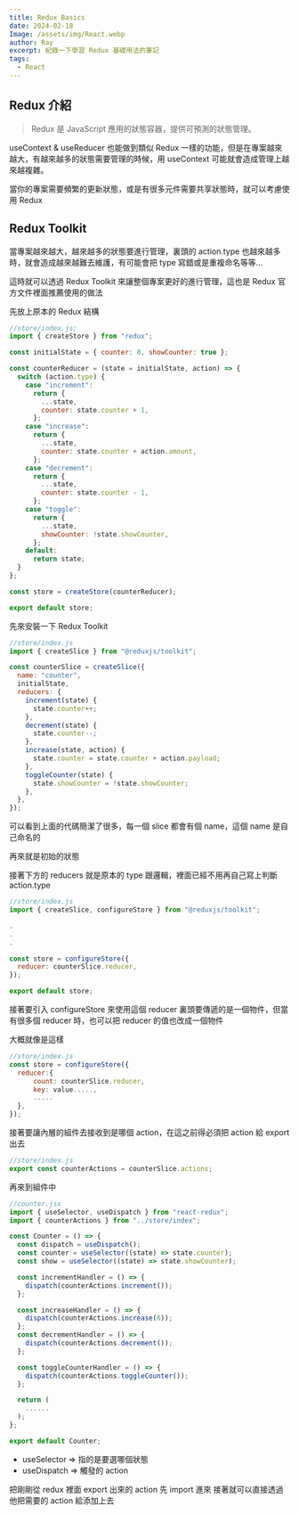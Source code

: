 ```yaml
---
title: Redux Basics
date: 2024-02-18
Image: /assets/img/React.webp
author: Ray
excerpt: 紀錄一下學習 Redux 基礎用法的筆記
tags:
  - React
---
```


## Redux 介紹

> Redux 是 JavaScript 應用的狀態容器，提供可預測的狀態管理。

useContext & useReducer 也能做到類似 Redux 一樣的功能，但是在專案越來越大，有越來越多的狀態需要管理的時候，用 useContext 可能就會造成管理上越來越複雜。

當你的專案需要頻繁的更新狀態，或是有很多元件需要共享狀態時，就可以考慮使用 Redux

## Redux Toolkit

當專案越來越大，越來越多的狀態要進行管理，裏頭的 action.type 也越來越多時，就會造成越來越難去維護，有可能會把 type 寫錯或是重複命名等等...

這時就可以透過 Redux Toolkit 來讓整個專案更好的進行管理，這也是 Redux 官方文件裡面推薦使用的做法

先放上原本的 Redux 結構

```javascript
//store/index.js;
import { createStore } from "redux";

const initialState = { counter: 0, showCounter: true };

const counterReducer = (state = initialState, action) => {
  switch (action.type) {
    case "increment":
      return {
        ...state,
        counter: state.counter + 1,
      };
    case "increase":
      return {
        ...state,
        counter: state.counter + action.amount,
      };
    case "decrement":
      return {
        ...state,
        counter: state.counter - 1,
      };
    case "toggle":
      return {
        ...state,
        showCounter: !state.showCounter,
      };
    default:
      return state;
  }
};

const store = createStore(counterReducer);

export default store;
```

先來安裝一下 Redux Toolkit

<Snippet text="npm install @reduxjs/toolkit" />

```javascript
//store/index.js
import { createSlice } from "@reduxjs/toolkit";

const counterSlice = createSlice({
  name: "counter",
  initialState,
  reducers: {
    increment(state) {
      state.counter++;
    },
    decrement(state) {
      state.counter--;
    },
    increase(state, action) {
      state.counter = state.counter + action.payload;
    },
    toggleCounter(state) {
      state.showCounter = !state.showCounter;
    },
  },
});
```

可以看到上面的代碼簡潔了很多，每一個 slice 都會有個 name，這個 name 是自己命名的

再來就是初始的狀態

接著下方的 reducers 就是原本的 type 跟邏輯，裡面已經不用再自己寫上判斷 action.type

```javascript
//store/index.js
import { createSlice, configureStore } from "@reduxjs/toolkit";

.
.
.

const store = configureStore({
  reducer: counterSlice.reducer,
});

export default store;

```

接著要引入 configureStore 來使用這個 reducer
裏頭要傳遞的是一個物件，但當有很多個 reducer 時，也可以把 reducer 的值也改成一個物件

大概就像是這樣

```javascript
//store/index.js
const store = configureStore({
  reducer:{
      count: counterSlice.reducer,
      key: value.....,
      .....
  },
});
```

接著要讓內層的組件去接收到是哪個 action，在這之前得必須把 action 給 export 出去

```javascript
//store/index.js
export const counterActions = counterSlice.actions;
```

再來到組件中

```javascript
//counter.jsx
import { useSelector, useDispatch } from "react-redux";
import { counterActions } from "../store/index";

const Counter = () => {
  const dispatch = useDispatch();
  const counter = useSelector((state) => state.counter);
  const show = useSelector((state) => state.showCounter);

  const incrementHandler = () => {
    dispatch(counterActions.increment());
  };

  const increaseHandler = () => {
    dispatch(counterActions.increase(6));
  };
  const decrementHandler = () => {
    dispatch(counterActions.decrement());
  };

  const toggleCounterHandler = () => {
    dispatch(counterActions.toggleCounter());
  };

  return (
    ......
  );
};

export default Counter;
```

- useSelector => 指的是要選哪個狀態
- useDispatch => 觸發的 action

把剛剛從 redux 裡面 export 出來的 action 先 import 進來
接著就可以直接透過他把需要的 action 給添加上去
